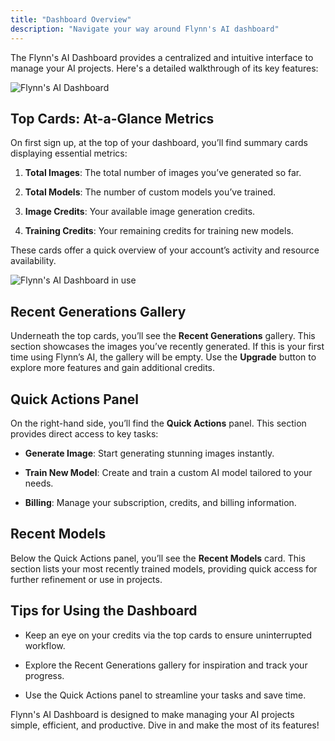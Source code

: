 ```yaml
---
title: "Dashboard Overview"
description: "Navigate your way around Flynn's AI dashboard"
---
```


The Flynn's AI Dashboard provides a centralized and intuitive interface to manage your AI projects. Here's a detailed walkthrough of its key features:

![Flynn's AI Dashboard](/images/DashboardNew.jpg)

## Top Cards: At-a-Glance Metrics

On first sign up, at the top of your dashboard, you’ll find summary cards displaying essential metrics:

1. **Total Images**: The total number of images you’ve generated so far.

2. **Total Models**: The number of custom models you’ve trained.

3. **Image Credits**: Your available image generation credits.

4. **Training Credits**: Your remaining credits for training new models.

These cards offer a quick overview of your account’s activity and resource availability.

![Flynn's AI Dashboard in use](/images/DashboardPlan.jpg)

## Recent Generations Gallery

Underneath the top cards, you’ll see the **Recent Generations** gallery. This section showcases the images you’ve recently generated. If this is your first time using Flynn’s AI, the gallery will be empty. Use the **Upgrade** button to explore more features and gain additional credits.

## Quick Actions Panel

On the right-hand side, you’ll find the **Quick Actions** panel. This section provides direct access to key tasks:

* **Generate Image**: Start generating stunning images instantly.

* **Train New Model**: Create and train a custom AI model tailored to your needs.

* **Billing**: Manage your subscription, credits, and billing information.

## Recent Models

Below the Quick Actions panel, you’ll see the **Recent Models** card. This section lists your most recently trained models, providing quick access for further refinement or use in projects.

## Tips for Using the Dashboard

* Keep an eye on your credits via the top cards to ensure uninterrupted workflow.

* Explore the Recent Generations gallery for inspiration and track your progress.

* Use the Quick Actions panel to streamline your tasks and save time.

Flynn's AI Dashboard is designed to make managing your AI projects simple, efficient, and productive. Dive in and make the most of its features!